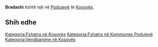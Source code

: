 {{Fshat në 
 | Emri                = Bradashi
 | EmriAlt                = 
 | NAME_SHORT_FORM=      
 | NAME_GENERIC=      
 | NAME_SORT_NAME_RO=      BRADASHI
 | FULL_NAME_RO = Bradashi
 | FULL_NAME_ND_RO=Bradashi
 | SORT_NAME_RG=BRADASHI
 | FULL_NAME_RG=Bradashi
 | FULL_NAME_ND_RG=Bradashi
 | SRP_NAME_SHORT_FORM=      
 | SRP_NAME_GENERIC=      
 | SRP_NAME_SORT_NAME_RO=      
 | SRP_FULL_NAME_RO = 
 | SRP_FULL_NAME_ND_RO=
 | SRP_SORT_NAME_RG=
 | SRP_FULL_NAME_RG=
 | SRP_FULL_NAME_ND_RG=
 | Emri (Rasa dhanore) = 
 | Figura              = 
 | Shteti              = Kosovo
 | Komuna              = Podujevë
 | Kodi postar         = 
 | Sipërfaqja          = 

 | Popullsia           = 

 | Regj. i popullsisë  = 
 | Dend. e popullsisë  = 
 | Faqja zyrtare       = 
 <!--- Koordinatat ----> 
 | Gjerësia            = 42.940278
 | Gjatësia            = 21.138056
 | Lartësia            = 
}}
'''Bradashi''' është një [[]] në [[Podujevë]] të [[Kosovës]].

<!-- == Gjeografia == -->
<!-- == Historia == -->
<!-- == Demografia == -->
== Shih edhe ==
{{Komuna Podujevë}}
{{Kosovo-Administrata-Cung}}

[[Kategoria:Fshatra në Kosovës]]
[[Kategoria:Fshatra në Kommunes Podujevë]]
[[Kategoria:Vendbanime në Kosovës]]